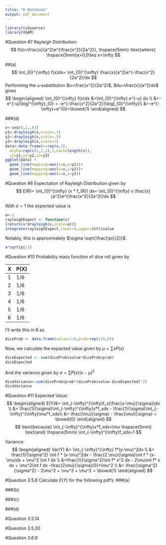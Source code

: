 ```yaml
---
title: "R Notebook"
output: pdf_document
---
```


```r
library(tidyverse)
library(VGAM)
```

#Question #7
Rayleigh Distribution:
$$
f(x)=\frac{x}{a^2}e^{\frac{x^2}{2a^2}}, 
\hspace{5mm} \text{where} \hspace{5mm}a>0,0\leq x<\infty
$$

##(a)
$$
\int_{0}^{\infty} f(x)dx=
\int_{0}^{\infty} \frac{x}{a^2}e^{-\frac{x^2}{2a^2}}dx
$$
Performing the u-substitution $u=\frac{x^2}{2a^2}$, $du=\frac{x}{a^2}dx$ gives
$$
\begin{aligned}
\int_{0}^{\infty} f(x)dx
&=\int_{0}^{\infty} e^{-u} du \\
&=-e^{-u}\big|^{\infty}_{0} = -e^{-\frac{x^2}{2a^2}}\big|_{0}^{\infty}\\
&=-e^{-\infty}+e^{0}=\boxed{1}
\end{aligned}
$$

###(d)
```r
x<-seq(0,2,.01)
y1<-drayleigh(x,scale=.1)
y2<-drayleigh(x,scale=.5)
y3<-drayleigh(x,scale=1)
data<-data.frame(x=rep(x,3),
  alpha=rep(c(1,2,3),3,each=length(x)),
  y1=y1,y2=y2,y3=y3)
ggplot(data) + 
  geom_line(mapping=aes(x=x,y=y1))+
  geom_line(mapping=aes(x=x,y=y2))+
  geom_line(mapping=aes(x=x,y=y3))
```

#Question #8
Expectation of Rayleigh Distribution given by
$$
E(R)=
\int_{0}^{\infty} (x * f_{R}) dx=
\int_{0}^{\infty} x \frac{x}{a^2}e^{\frac{x^2}{2a^2}}dx
$$

With $\sigma = 1$ the expected value is
```r
a<-1
rayleighExpect <- function(x)
{return(x*drayleigh(x,scale=a))}
integrate(rayleighExpect,lower=0,upper=Inf)$value
```
Notably, this is approximately $\sigma \sqrt{\frac{\pi}{2}}$.
```r
a*sqrt(pi/2)
```

#Question #10
Probability mass function of dice roll given by

X      | P(X)
-------|--------
 1     | 1/6
 2     | 1/6
 3     | 1/6
 4     | 1/6
 5     | 1/6
 6     | 1/6

I'll write this in R as
```r
diceProb <- data.frame(value=1:6,prob=rep(1/6,6))
```
Now, we calculate the expacted value given by $\mu=\sum xP(x)$
```r
diceExpected <- sum(diceProb$value*diceProb$prob)
diceExpected
```

And the variance given by $\sigma = \sum P(x)(x-\mu)^{2}$
```r
diceVariance<-sum(diceProb$prob*(diceProb$value-diceExpected)^2)
diceVariance
```

#Question #11
Expected Value:
$$
\begin{aligned}
E(Y)&= \int_{-\infty}^{\infty}f_x(\frac{x-\mu}{\sigma})dx \\
&= \frac{1}{\sigma}\int_{-\infty}^{\infty}x*f_xdx - 
\frac{1}{\sigma}\int_{-\infty}^{\infty}\mu*f_xdx\\
&= \frac{\mu}{\sigma} - \frac{\mu}{\sigma} = \boxed{0}
\end{aligned} 
$$
$$
\text{because} \int_{-\infty}^{\infty}x*f_xdx=\mu 
\hspace{5mm} \text{and} \hspace{5mm}
\int_{-\infty}^{\infty}f_xdx=1
$$

Variance:
$$
\begin{aligned}
Var(Y) &= \int_{-\infty}^{\infty} f*(y-\mu)^2dx \\
&= \frac{1}{\sigma^2} \int f * (x-\mu)^2dx 
- \frac{2 \mu}{\sigma}\int f * (x-\mu)dx 
+ \mu^2 \int f dx  \\
&=\frac{1}{\sigma^2}\int f* x^2 dx 
- 2\mu\int f* x dx 
+ \mu^2\int f dx 
-\frac{2\mu}{\sigma}(0)+\mu^2 \\
&= \frac{\sigma^2}{\sigma^2} 
- 2\mu^2 + \mu^2 + \mu^2 = \boxed{1}
\end{aligned}
$$



#Question 3.5.8
Calculate $E(Y)$ for the following pdf's:
###(a)

###(b)

###(c)

###(d)

#Question 3.5.14


#Question 3.5.30


#Question 3.6.8

